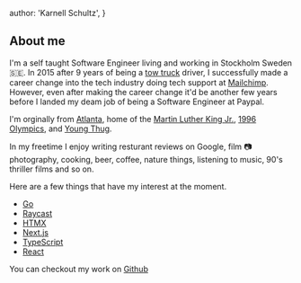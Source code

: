   author: 'Karnell Schultz',
}

## About me

I'm a self taught Software Engineer living and working in Stockholm Sweden 🇸🇪.
In 2015 after 9 years of being a
[tow truck](https://wsvn.com/wp-content/uploads/sites/2/2018/08/aaa-tow-truck.jpg?quality=60&strip=color&w=1024)
driver, I successfully made a career change into the tech industry
doing tech support at [Mailchimp](mailchimp.com).
However, even after making the career change it'd be another few
years before I landed my deam job of being a Software Engineer at Paypal.

I'm orginally from [Atlanta](https://sv.wikipedia.org/wiki/Atlanta),
home of the [Martin Luther King Jr.](https://en.wikipedia.org/wiki/Martin_Luther_King_Jr.),
[1996 Olympics](https://www.olympic.org/atlanta-1996), and [Young Thug](https://en.wikipedia.org/wiki/Young_Thug).

In my freetime I enjoy writing resturant reviews on Google, film 📷 photography,
cooking, beer, coffee, nature things, listening to music, 90's
thriller films and so on.

Here are a few things that have my interest at the moment.

- [Go](https://go.dev/)
- [Raycast](https://www.raycast.com/)
- [HTMX](https://htmx.org/)
- [Next.js](https://nextjs.org/)
- [TypeScript](https://www.typescriptlang.org/)
- [React](https://reactjs.org/)

You can checkout my work on
[Github](https://github.com/KarnellSchultz)
